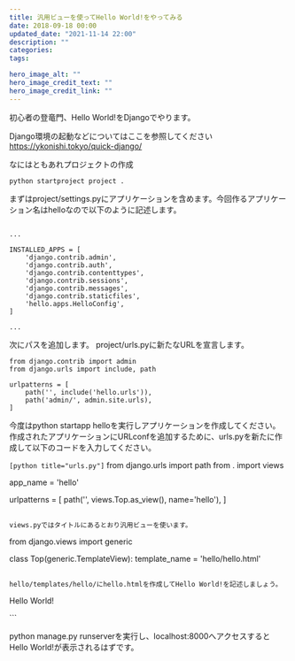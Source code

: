 ```yaml
---
title: 汎用ビューを使ってHello World!をやってみる
date: 2018-09-18 00:00
updated_date: "2021-11-14 22:00"
description: ""
categories:
tags:

hero_image_alt: ""
hero_image_credit_text: ""
hero_image_credit_link: ""
---
```

初心者の登竜門、Hello World!をDjangoでやります。

Django環境の起動などについてはここを参照してください
https://ykonishi.tokyo/quick-django/

なにはともあれプロジェクトの作成

```
python startproject project .
```

まずはproject/settings.pyにアプリケーションを含めます。今回作るアプリケーション名はhelloなので以下のように記述します。
```

...

INSTALLED_APPS = [
    'django.contrib.admin',
    'django.contrib.auth',
    'django.contrib.contenttypes',
    'django.contrib.sessions',
    'django.contrib.messages',
    'django.contrib.staticfiles',
    'hello.apps.HelloConfig',
]

...

```

次にパスを追加します。
project/urls.pyに新たなURLを宣言します。

```
from django.contrib import admin
from django.urls import include, path

urlpatterns = [
    path('', include('hello.urls')),
    path('admin/', admin.site.urls),
]
```

今度はpython startapp helloを実行しアプリケーションを作成してください。
作成されたアプリケーションにURLconfを追加するために、urls.pyを新たに作成して以下のコードを入力してください。

```[python title="urls.py"]```
from django.urls import path
from . import views

app_name = 'hello'

urlpatterns = [
    path('', views.Top.as_view(), name='hello'),
]
```

views.pyではタイトルにあるとおり汎用ビューを使います。

```
from django.views import generic

class Top(generic.TemplateView):
template_name = 'hello/hello.html'
```

hello/templates/hello/にhello.htmlを作成してHello World!を記述しましょう。

```
<p>Hello World!</p>
```

python manage.py runserverを実行し、localhost:8000へアクセスするとHello World!が表示されるはずです。